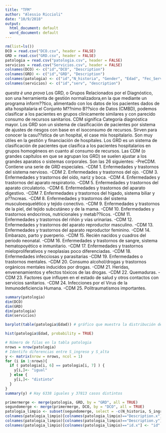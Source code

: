 ```yaml
---
title: "TFM"
author: "Alessio Riccioli"
date: "10/9/2018"
output:
  html_document: default
  word_document: default
---
```


```r
rm(list=ls())
DCO = read.csv("DCO.csv", header = FALSE)
GRD = read.csv("GRD.csv", header = FALSE)
patologia = read.csv("patologia.csv", header = FALSE)
servicios = read.csv("Servicios.csv", header = FALSE)
colnames(DCO) <- c("id","DCO", "Description")
colnames(GRD) <- c("id","GRD", "Description")
colnames(patologia) <- c("id","N_historia", "Gender", "Edad", "Fec_Serv", "S_ingreso", "S_alta", "GRD", "Severidad", "Version_Grd", "Cdm", "Peso_Grd", "DCO")
colnames(servicios) <- c("id","serv", "description")

```
_questa è una prova_
Los GRD, o Grupos Relacionados por el Diagnóstico, son una herramienta de gestión normalizadora,en la que mediante un programa inform??tico, alimentado con los datos de los pacientes dados de alta hospitalaria el Conjunto M??nimo B??sico de Datos (CMBD), podemos clasificar a los pacientes en grupos clínicamente similares y con parecido consumo de recursos sanitarios.
CDM significa Categoría diagnóstica mayor.
Los GRD son un sistema de clasificación de pacientes por sistema de ajustes de riesgos con base en el isoconsumo de recursos. Sirven para conocer la casu??stica de un hospital, el case mix hospitalario. Son muy útiles en la gestión y financiación de hospitales. Los GRD es un sistema de clasificación de pacientes que clasifica a los pacientes hospitalarios
en grupos homogéneos en cuanto al consumo de recursos.
Las CDM (o grandes capítulos en que se agrupan los GRD) se suelen ajustar a los grandes aparatos o sistemas corporales. Son las 26 siguientes:
-PreCDM. Contiene una serie de GRD especiales.
-CDM 1. Enfermedades y trastornos del sistema nervioso.
-CDM 2. Enfermedades y trastornos del ojo.
-CDM 3. Enfermedades y trastornos del oído, nariz y boca.
-CDM 4. Enfermedades y trastornos del aparato respiratorio.
-CDM 5. Enfermedades y trastornos del aparato circulatorio.
-CDM 6. Enfermedades y trastornos del aparato digestivo.
-CDM 7. Enfermedades y trastornos del higado, sistema biliar y p??ncreas.
-CDM 8. Enfermedades y trastornos del sistema musculoesquelético y tejido conectivo.
-CDM 9. Enfermedades y trastornos de la piel, del tejido subcutáneo y de la mama.
-CDM 10. Enfermedades y trastornos endocrinos, nutricionales y metab??licos.
-CDM 11. Enfermedades y trastornos del riñón y vías urinarias.
-CDM 12. Enfermedades y trastornos del aparato reproductor masculino.
-CDM 13. Enfermedades y trastornos del aparato reproductor feminino.
-CDM 14. Embarazo, parto y puerperio.
-CDM 15. Recién nacidos y cuadros del periodo neonatal.
-CDM 16. Enfermedades y trastornos de sangre, sistema hematopoyético e inmunitario.
-CDM 17. Enfermedades y trastornos mieloproliferativos y neoplasias poco diferenciadas.
-CDM 18. Enfermedades infecciosas y parasitarias
-CDM 19. Enfermedades o trastornos mentales.
-CDM 20. Consumo alcohol/drogas y trastornos orgánicos mentales inducidos por drogas.
-CDM 21. Heridas, envenenamientos y efectos tóxicos de las drogas.
-CDM 22. Quemaduras.
-CDM 23. Factores que influyen en el estado de salud y otros contactos con servicios sanitarios.
-CDM 24. Infecciones por el Virus de la Inmunodeficiencia Humana.
-CDM 25. Politraumatismos importantes.

```r
summary(patologia)
dim(DCO)
dim(GRD)
dim(patologia)
dim(servicios)

barplot(table(patologia$Edad)) # gráfico que muestra la distribución de los ingresos según la edad

hist(patologia$Edad, probability = TRUE)

# Número de filas en la tabla patologia
nrows = nrow(patologia)
# Identifo diferencias entre S_ingreso y S_alta
y <- matrix(nrow = nrows, ncol = 1)
for (i in 1:nrows){
  if ( patologia[i, 6] == patologia[i, 7] ) {
    y[i,]<- "igual"
  } else {
    y[i,]<- "distinto"
  }
}
summary(y) # Hay 6338 iguales y 37813 casos distintos

primermerge <- merge(patologia, GRD, by = "GRD", all = TRUE)
segundomerge <- merge(primermerge, DCO, by = "DCO", all = TRUE)
patologia_limpio <- subset(segundomerge, select = -c(N_historia, S_ingreso, S_alta, Version_Grd, Cdm, Peso_Grd, id.y, id))
colnames(patologia_limpio)[colnames(patologia_limpio)=="Description.x"] <- "Descripcion_GRD"
colnames(patologia_limpio)[colnames(patologia_limpio)=="Description.y"] <- "Descripcion_DCO"
colnames(patologia_limpio)[colnames(patologia_limpio)=="id.x"] <- "id"
```
